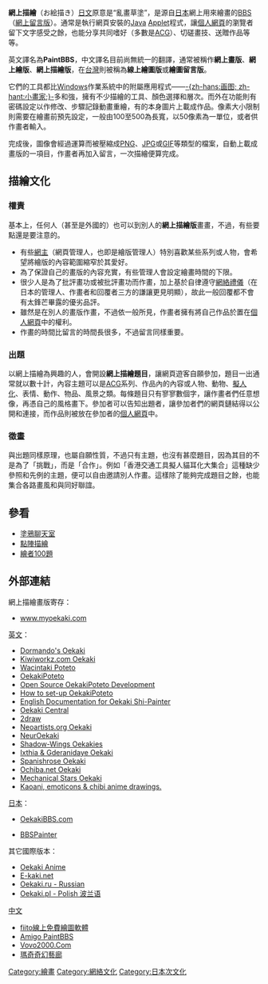 {{TA
|G1=IT
|1=zh-cn:网上;zh-hk:網上;zh-tw:線上;
}}
{{Japanese|japanese=お絵描き|kana=おえかき|romaji=Oekaki}}
'''網上描繪'''（お絵描き）[[日文|日文]]原意是“亂畫草塗”，是源自[[日本|日本]]網上用來繪畫的[[BBS|BBS]]（[[網上留言版|網上留言版]]）。通常是執行網頁安裝的[[Java|Java]] [[Applet|Applet]]程式，讓[[個人網頁|個人網頁]]的瀏覽者留下文字感受之餘，也能分享共同嗜好（多數是[[ACG|ACG]]）、切磋畫技、送贈作品等等。

英文譯名為'''PaintBBS'''，中文譯名目前尚無統一的翻譯，通常被稱作'''網上畫版'''、'''網上繪版'''、'''網上描繪版'''，在[[台灣|台灣]]則被稱為'''線上繪圖版'''或'''繪圖留言版'''。

它們的工具都比[[Windows|Windows]]作業系統中的附屬應用程式——[[画图|-{zh-hans:画图; zh-hant:小畫家;}-]]多和強，擁有不少描繪的工具、顏色選擇和層次。而外在功能則有密碼設定以作修改、步驟記錄動畫重繪，有的本身圖片上載成作品。像素大小限制則需要在繪畫前預先設定，一般由100至500為長寬，以50像素為一單位，或者供作畫者輸入。

完成後，圖像會經過運算而被壓縮成[[PNG|PNG]]、[[JPG|JPG]]或[[GIF|GIF]]等類型的檔案，自動上載成畫版的一項目，作畫者再加入留言，一次描繪便算完成。

==描繪文化==

===權責===

基本上，任何人（甚至是外國的）也可以到別人的'''網上描繪版'''畫畫，不過，有些要點還是要注意的。
* 有些[[網主|網主]]（網頁管理人，也即是繪版管理人）特別喜歡某些系列或人物，會希望將繪版的內容範圍縮窄於其愛好。
* 為了保證自己的畫版的內容充實，有些管理人會設定繪畫時間的下限。
* 很少人是為了批評畫功或被批評畫功而作畫，加上基於自律遵守[[網絡禮儀|網絡禮儀]]（在日本的管理人、作畫者和回覆者三方的謙讓更見明顯），故此一般回覆都不會有太鋒芒畢露的優劣品評。
* 雖然是在別人的畫版作畫，不過依一般所見，作畫者擁有將自己作品於置在[[個人網頁|個人網頁]]中的權利。
* 作畫的時間比留言的時間長很多，不過留言同樣重要。

===出題===

以網上描繪為興趣的人，會開設'''網上描繪題目'''，讓網頁遊客自願參加，題目一出通常就以數十計，內容主題可以是[[ACG|ACG]]系列、作品內的內容或人物、動物、[[擬人化|擬人化]]、表情、動作、物品、風景之類。每條題目只有寥寥數個字，讓作畫者們任意想像，再憑自己的風格畫下。參加者可以告知出題者，讓參加者們的網頁鏈結得以公開和連接，而作品則被放在參加者的[[個人網頁|個人網頁]]中。

===徵畫===

與出題同樣原理，也屬自願性質，不過只有主題，也沒有甚麼題目，因為其目的不是為了「挑戰」，而是「合作」。例如「香港交通工具擬人貓耳化大集合」這種缺少參照和先例的主題，便可以自由邀請別人作畫。這樣除了能夠完成題目之餘，也能集合各路畫風和與同好聯誼。

==參看==
*[[塗鴉聊天室|塗鴉聊天室]]
*[[點陣描繪|點陣描繪]]
*[[繪者100題|繪者100題]]

==外部連結==

網上描繪畫版寄存：
*[http://www.myoekaki.com/ www.myoekaki.com] {{Wayback|url=http://www.myoekaki.com/ |date=20170914034059 }}

[[英文|英文]]：
*[http://rydia.net/community/doekaki.html Dormando's Oekaki] {{Wayback|url=http://rydia.net/community/doekaki.html |date=20200716214950 }}
*[http://kiwiworkz.com/doekaki/picture.cgi Kiwiworkz.com Oekaki]{{dead link|date=2018年4月 |bot=InternetArchiveBot |fix-attempted=yes }}
*[http://www.ninechime.com/products/ Wacintaki Poteto] {{Wayback|url=http://www.ninechime.com/products/ |date=20201223031330 }}
*[https://web.archive.org/web/20060424173244/http://www.suteki.nu/community/ OekakiPoteto]
*[http://op5.unixdaemons.com/ Open Source OekakiPoteto Development] {{Wayback|url=http://op5.unixdaemons.com/ |date=20210226103014 }}
*[https://web.archive.org/web/20060618190146/http://www.hokuten.net/howkaki/ How to set-up OekakiPoteto]
*[http://shipainter.hokuten.net/ English Documentation for Oekaki Shi-Painter] {{Wayback|url=http://shipainter.hokuten.net/ |date=20160518133425 }}
*[https://web.archive.org/web/20181229034258/http://oekakicentral.com/ Oekaki Central] 
*[https://web.archive.org/web/20060514140920/http://cellosoft.com/2draw/ 2draw] 
*[http://neoartists.org/oekaki/ Neoartists.org Oekaki] {{Wayback|url=http://neoartists.org/oekaki/ |date=20110727115155 }} 
*[http://oekaki.kenshin.net/ NeurOekaki] {{Wayback|url=http://oekaki.kenshin.net/ |date=20190717090726 }} 
*[https://web.archive.org/web/20050801073547/http://shadow-wings.net/ Shadow-Wings Oekakies] 
*[https://web.archive.org/web/20060320015109/http://ixthiarain.ix.funpic.org/oekaki/ Ixthia & Gderanidaye Oekaki] 
*[http://oekaki.spanishrose.net Spanishrose Oekaki]{{dead link|date=2018年4月 |bot=InternetArchiveBot |fix-attempted=yes }} 
*[https://web.archive.org/web/20180809081732/http://www.ochiba.net/ Ochiba.net Oekaki]
*[https://web.archive.org/web/20061029221806/http://oekaki.nightfaerie.com/ Mechanical Stars Oekaki]
*[https://web.archive.org/web/20060509174319/http://www.anikaos.com/my_kaos/ Kaoani, emoticons & chibi anime drawings.] 

[[日本|日本]]：

*[https://web.archive.org/web/20060813081247/http://www.oekakibbs.com/ OekakiBBS.com] 

*[http://www.geocities.co.jp/SiliconValley-SanJose/8609/ BBSPainter] {{Wayback|url=http://www.geocities.co.jp/SiliconValley-SanJose/8609/ |date=20051128174519 }} 

其它國際版本：
*[https://web.archive.org/web/20060511153432/http://www.pikaflash.com/oekaki/ Oekaki Anime]
*[http://e-kaki.net/ E-kaki.net] {{Wayback|url=http://e-kaki.net/ |date=20210313210313 }}
*[http://www.oekaki.ru/ Oekaki.ru - Russian] {{Wayback|url=http://www.oekaki.ru/ |date=20210217202258 }}
*[https://web.archive.org/web/20120318002553/http://oekaki.pl/ Oekaki.pl - Polish 波兰语]

[[中文|中文]]
*[http://www.fiito.com/ fiito線上免費繪圖軟體] {{Wayback|url=http://www.fiito.com/ |date=20210415064632 }}
*[https://web.archive.org/web/20070410060654/http://paint.twbbs.org/ Amigo PaintBBS]
*[http://vovo2000.com/paintbbs/ Vovo2000.Com] {{Wayback|url=http://vovo2000.com/paintbbs/ |date=20210504064734 }}
*[https://web.archive.org/web/20120415213630/http://www.yatta.com.tw/mabinogi/ac_gallery.php 瑪奇奇幻藝廊]

[[Category:繪畫|Category:繪畫]]
[[Category:網絡文化|Category:網絡文化]]
[[Category:日本次文化|Category:日本次文化]]